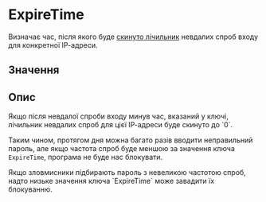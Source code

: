 
# ExpireTime
Визначає час, після якого буде [скинуто лічильник](/options/events/types#забуто-невдалий-вхід) невдалих спроб входу для конкретної ІР-адреси.

## Значення
<TimeValue/>

## Опис
<Callout type="info" emoji="ℹ️">
    Якщо після невдалої спроби входу минув час, вказаний у ключі,
    лічильник невдалих спроб для цієї ІР-адреси буде скинуто до `0`.
</Callout>

Таким чином, протягом дня можна багато разів вводити неправильний пароль,
але якщо частота спроб буде меншою за значення ключа `ExpireTime`, програма не буде нас блокувати.

<Callout type="warning" emoji="⚠️">
    Якщо зловмисники підбирають пароль з невеликою частотою спроб,
    надто низьке значення ключа `ExpireTime` може завадити їх блокуванню.
</Callout>
